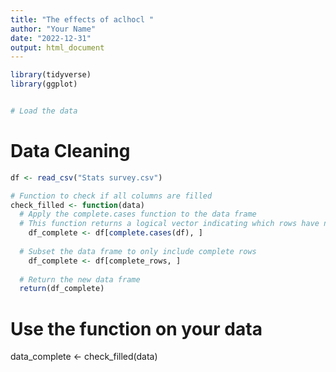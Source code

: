 ```yaml
---
title: "The effects of aclhocl "
author: "Your Name"
date: "2022-12-31"
output: html_document
---
```


```r
library(tidyverse)
library(ggplot) 


# Load the data
```
# Data Cleaning
```r
df <- read_csv("Stats survey.csv")

# Function to check if all columns are filled
check_filled <- function(data) 
  # Apply the complete.cases function to the data frame
  # This function returns a logical vector indicating which rows have no missing values
    df_complete <- df[complete.cases(df), ]
  
  # Subset the data frame to only include complete rows
    df_complete <- df[complete_rows, ]
  
  # Return the new data frame
  return(df_complete)
```
# Use the function on your data
data_complete <- check_filled(data)
